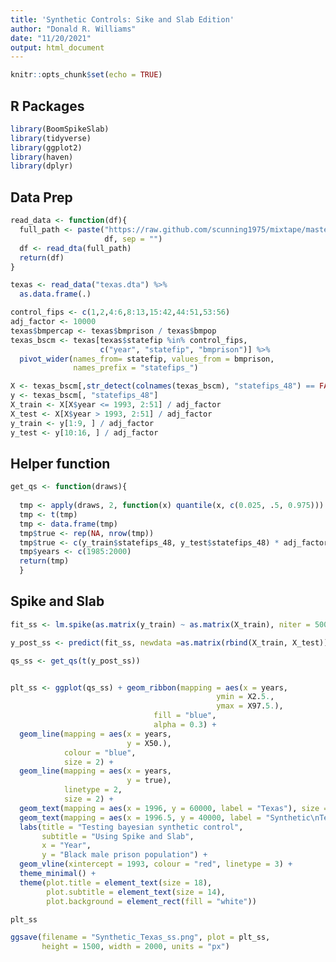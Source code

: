 ```yaml
---
title: 'Synthetic Controls: Sike and Slab Edition'
author: "Donald R. Williams"
date: "11/20/2021"
output: html_document
---
```


```r
knitr::opts_chunk$set(echo = TRUE)
```

## R Packages
```r
library(BoomSpikeSlab)
library(tidyverse)
library(ggplot2)
library(haven)
library(dplyr)
```
## Data Prep

```r
read_data <- function(df){
  full_path <- paste("https://raw.github.com/scunning1975/mixtape/master/", 
                     df, sep = "")
  df <- read_dta(full_path)
  return(df)
}

texas <- read_data("texas.dta") %>%
  as.data.frame(.)

control_fips <- c(1,2,4:6,8:13,15:42,44:51,53:56)
adj_factor <- 10000
texas$bmpercap <- texas$bmprison / texas$bmpop
texas_bscm <- texas[texas$statefip %in% control_fips, 
                    c("year", "statefip", "bmprison")] %>%
  pivot_wider(names_from= statefip, values_from = bmprison,
              names_prefix = "statefips_")

X <- texas_bscm[,str_detect(colnames(texas_bscm), "statefips_48") == FALSE]
y <- texas_bscm[, "statefips_48"]
X_train <- X[X$year <= 1993, 2:51] / adj_factor
X_test <- X[X$year > 1993, 2:51] / adj_factor
y_train <- y[1:9, ] / adj_factor
y_test <- y[10:16, ] / adj_factor
```


## Helper function
```r
get_qs <- function(draws){
  
  tmp <- apply(draws, 2, function(x) quantile(x, c(0.025, .5, 0.975))) * adj_factor
  tmp <- t(tmp) 
  tmp <- data.frame(tmp)
  tmp$true <- rep(NA, nrow(tmp))
  tmp$true <- c(y_train$statefips_48, y_test$statefips_48) * adj_factor
  tmp$years <- c(1985:2000)
  return(tmp)
  }
```


## Spike and Slab
```r
fit_ss <- lm.spike(as.matrix(y_train) ~ as.matrix(X_train), niter = 5000)

y_post_ss <- predict(fit_ss, newdata =as.matrix(rbind(X_train, X_test)))
```


```r
qs_ss <- get_qs(t(y_post_ss))


plt_ss <- ggplot(qs_ss) + geom_ribbon(mapping = aes(x = years,
                                              ymin = X2.5.,
                                              ymax = X97.5.),
                                fill = "blue", 
                                alpha = 0.3) +
  geom_line(mapping = aes(x = years, 
                          y = X50.),
            colour = "blue",
            size = 2) +
  geom_line(mapping = aes(x = years, 
                          y = true),
            linetype = 2,
            size = 2) +
  geom_text(mapping = aes(x = 1996, y = 60000, label = "Texas"), size = 6) + 
  geom_text(mapping = aes(x = 1996.5, y = 40000, label = "Synthetic\nTexas"), size = 6) +
  labs(title = "Testing bayesian synthetic control",
       subtitle = "Using Spike and Slab",
       x = "Year",
       y = "Black male prison population") +
  geom_vline(xintercept = 1993, colour = "red", linetype = 3) +
  theme_minimal() + 
  theme(plot.title = element_text(size = 18),
        plot.subtitle = element_text(size = 14),
        plot.background = element_rect(fill = "white"))

plt_ss

ggsave(filename = "Synthetic_Texas_ss.png", plot = plt_ss,
       height = 1500, width = 2000, units = "px")

```